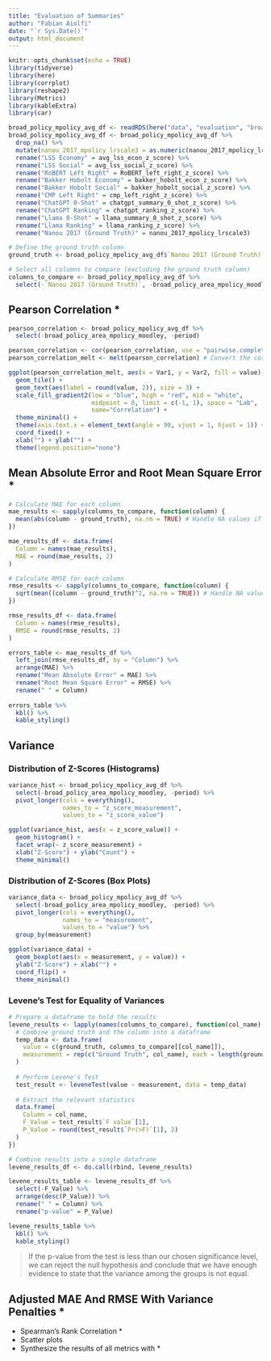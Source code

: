 ```yaml
---
title: "Evaluation of Summaries"
author: "Fabian Aiolfi"
date: "`r Sys.Date()`"
output: html_document
---
```


```r
knitr::opts_chunk$set(echo = TRUE)
library(tidyverse)
library(here)
library(corrplot)
library(reshape2)
library(Metrics)
library(kableExtra)
library(car)
```

```r
broad_policy_mpolicy_avg_df <- readRDS(here("data", "evaluation", "broad_policy_mpolicy_avg_df_summaries.rds"))
broad_policy_mpolicy_avg_df <- broad_policy_mpolicy_avg_df %>% 
  drop_na() %>% 
  mutate(nanou_2017_mpolicy_lrscale3 = as.numeric(nanou_2017_mpolicy_lrscale3)) %>% 
  rename("LSS Economy" = avg_lss_econ_z_score) %>% 
  rename("LSS Social" = avg_lss_social_z_score) %>% 
  rename("RoBERT Left Right" = RoBERT_left_right_z_score) %>% 
  rename("Bakker Hobolt Economy" = bakker_hobolt_econ_z_score) %>% 
  rename("Bakker Hobolt Social" = bakker_hobolt_social_z_score) %>% 
  rename("CMP Left Right" = cmp_left_right_z_score) %>% 
  rename("ChatGPT 0-Shot" = chatgpt_summary_0_shot_z_score) %>% 
  rename("ChatGPT Ranking" = chatgpt_ranking_z_score) %>% 
  rename("Llama 0-Shot" = llama_summary_0_shot_z_score) %>% 
  rename("Llama Ranking" = llama_ranking_z_score) %>% 
  rename("Nanou 2017 (Ground Truth)" = nanou_2017_mpolicy_lrscale3)

# Define the ground truth column
ground_truth <- broad_policy_mpolicy_avg_df$`Nanou 2017 (Ground Truth)`

# Select all columns to compare (excluding the ground truth column)
columns_to_compare <- broad_policy_mpolicy_avg_df %>% 
  select(-`Nanou 2017 (Ground Truth)`, -broad_policy_area_mpolicy_moodley, -period)
```

## Pearson Correlation *

```r
pearson_correlation <- broad_policy_mpolicy_avg_df %>% 
  select(-broad_policy_area_mpolicy_moodley, -period)

pearson_correlation <- cor(pearson_correlation, use = "pairwise.complete.obs")
pearson_correlation_melt <- melt(pearson_correlation) # Convert the correlation matrix into long format for ggplot2

ggplot(pearson_correlation_melt, aes(x = Var1, y = Var2, fill = value)) +
  geom_tile() +
  geom_text(aes(label = round(value, 2)), size = 3) +
  scale_fill_gradient2(low = "blue", high = "red", mid = "white", 
                       midpoint = 0, limit = c(-1, 1), space = "Lab", 
                       name="Correlation") +
  theme_minimal() +
  theme(axis.text.x = element_text(angle = 90, vjust = 1, hjust = 1)) +
  coord_fixed() +
  xlab("") + ylab("") +
  theme(legend.position="none")
```


## Mean Absolute Error and Root Mean Square Error *

```r

# Calculate MAE for each column
mae_results <- sapply(columns_to_compare, function(column) {
  mean(abs(column - ground_truth), na.rm = TRUE) # Handle NA values if present
})

mae_results_df <- data.frame(
  Column = names(mae_results),
  MAE = round(mae_results, 2)
)

# Calculate RMSE for each column
rmse_results <- sapply(columns_to_compare, function(column) {
  sqrt(mean((column - ground_truth)^2, na.rm = TRUE)) # Handle NA values if present
})

rmse_results_df <- data.frame(
  Column = names(rmse_results),
  RMSE = round(rmse_results, 2)
)

errors_table <- mae_results_df %>% 
  left_join(rmse_results_df, by = "Column") %>% 
  arrange(MAE) %>% 
  rename("Mean Absolute Error" = MAE) %>% 
  rename("Root Mean Square Error" = RMSE) %>% 
  rename(" " = Column)
  
errors_table %>%
  kbl() %>%
  kable_styling()
```

## Variance

### Distribution of Z-Scores (Histograms)

```r

variance_hist <- broad_policy_mpolicy_avg_df %>%
  select(-broad_policy_area_mpolicy_moodley, -period) %>% 
  pivot_longer(cols = everything(),
               names_to = "z_score_measurement", 
               values_to = "z_score_value")

ggplot(variance_hist, aes(x = z_score_value)) +
  geom_histogram() +
  facet_wrap(~ z_score_measurement) +
  xlab("Z-Score") + ylab("Count") +
  theme_minimal()
```

### Distribution of Z-Scores (Box Plots)

```r

variance_data <- broad_policy_mpolicy_avg_df %>%
  select(-broad_policy_area_mpolicy_moodley, -period) %>% 
  pivot_longer(cols = everything(),
               names_to = "measurement", 
               values_to = "value") %>% 
  group_by(measurement)

ggplot(variance_data) +
  geom_boxplot(aes(x = measurement, y = value)) +
  ylab("Z-Score") + xlab("") +
  coord_flip() +
  theme_minimal()
```

### Levene’s Test for Equality of Variances

```r

# Prepare a dataframe to hold the results
levene_results <- lapply(names(columns_to_compare), function(col_name) {
  # Combine ground truth and the column into a dataframe
  temp_data <- data.frame(
    value = c(ground_truth, columns_to_compare[[col_name]]),
    measurement = rep(c("Ground Truth", col_name), each = length(ground_truth))
  )
  
  # Perform Levene's Test
  test_result <- leveneTest(value ~ measurement, data = temp_data)
  
  # Extract the relevant statistics
  data.frame(
    Column = col_name,
    F_Value = test_result$`F value`[1],
    P_Value = round(test_result$`Pr(>F)`[1], 2)
  )
})

# Combine results into a single dataframe
levene_results_df <- do.call(rbind, levene_results)

levene_results_table <- levene_results_df %>% 
  select(-F_Value) %>% 
  arrange(desc(P_Value)) %>% 
  rename(" " = Column) %>% 
  rename("p-value" = P_Value)

levene_results_table %>%
  kbl() %>%
  kable_styling()
```

> If the p-value from the test is less than our chosen significance level, we can reject the null hypothesis and conclude that we have enough evidence to state that the variance among the groups is not equal.



## Adjusted MAE And RMSE With Variance Penalties *



















- Spearman's Rank Correlation *
- Scatter plots
- Synthesize the results of all metrics with *

